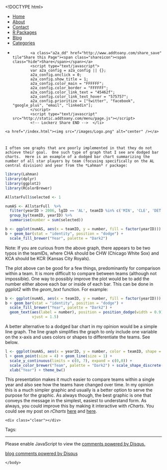 <!DOCTYPE html>
<html>
  <head>
    <meta charset="utf-8">
    <title></title>
    <meta name="author" content="Brandon LeBeau" />
   <link rel="alternate" type="application/rss+xml" title="Educate-R" href="http://educate-r.org/feed.xml">
    <link rel="stylesheet" type="text/css" href="/stylesheets/newstyle.css">
    <link rel="stylesheet" href="/stylesheets/xcodeDkGrey.css">
    <script type='text/javascript' src="/stylesheets/highlight.pack.js"></script>
<script type="text/javascript">

    var _gaq = _gaq || [];
    _gaq.push(['_setAccount', 'UA-43425299-1']);
    _gaq.push(['_trackPageview']);

    (function() {
      var ga = document.createElement('script'); ga.type = 'text/javascript'; ga.async = true;
      ga.src = ('https:' == document.location.protocol ? 'https://ssl' : 'http://www') + '.google-analytics.com/ga.js';
      var s = document.getElementsByTagName('script')[0]; s.parentNode.insertBefore(ga, s);
    })();
 </script>

   </head>

  <body>
    <script>hljs.initHighlightingOnLoad();</script>

 <div id="navigation">
  <ul>
  <li><a href="/index.html">Home</a></li>
  <li><a href="/about.html">About</a></li>
  <li><a href="/contact.html">Contact</a></li>
  <li><a href="/projects.html">R Packages</a></li>
  <li><a href="/blog.html">Blog</a></li>
  <li><a href="/tags.html">Categories</a></li>
  <li>         <!-- Lockerz Share BEGIN -->
            <a class="a2a_dd" href="http://www.addtoany.com/share_save" tile"Share this Page"><span class="shareicon"><span class="hide">Share</span></span></a>
            <script type="text/javascript">
            var a2a_config = a2a_config || {};
            a2a_config.onclick = 0;
            a2a_config.show_title = 1;
            a2a_config.color_main = "FFFFFF";
            a2a_config.color_border = "FFFFFF";
            a2a_config.color_link_text = "45462f";
            a2a_config.color_link_text_hover = "575757";
            a2a_config.prioritize = ["twitter", "facebook",  "google_plus", "email", "linkedin"];
            </script>
            <script type="text/javascript" src="http://static.addtoany.com/menu/page.js"></script>
            <!-- Lockerz Share END -->  </li>
  </ul>
  </div>
  <div id="headerimg">
    <a href="/index.html"><img src="/images/Logo.png" alt="center" /></a>
  </div>
  <div class="content">
  <div class="blog">
   <!-- <h2></h2> -->
     <div class="full">
  <h1 class="entry-title">
    <a href="/Rmd/2014-08-05-trendgraphics.Rmd" title="" rel="bookmark"></a>
  </h1>
  <div class="entry-content full-content">
    I often see graphs that are poorly implemented in that they do not achieve their goal.  One such type of graph that I see are dodged bar charts.  Here is an example of a dodged bar chart summarizing the number of all star players by team (focusing specifically on the AL central division) and year from the *Lahman* r package:

```r
library(Lahman)
library(dplyr)
library(ggplot2)
library(RColorBrewer)

AllstarFull$selected <- 1

numAS <- AllstarFull  %>% 
  filter(yearID > 2006, lgID == 'AL', teamID %in% c('MIN', 'CLE', 'DET', 'CHA', 'KCA')) %>%
  group_by(teamID, yearID) %>%
  summarise(number = sum(selected))

b <- ggplot(numAS, aes(x = teamID, y = number, fill = factor(yearID))) + theme_bw()
b + geom_bar(stat = "identity", position = "dodge") + 
  scale_fill_brewer("Year", palette = "Dark2") 

```

Note: If you are curious from the above graph, there appears to be two typos in the teamIDs, where CHA should be CHW (Chicago White Sox) and KCA should be KCR (Kansas City Royals).

The plot above can be good for a few things, predominantly for comparison within a team. It is more difficult to compare between teams (although not impossible).  One way to possibly improve the plot would be to add the number either above each bar or inside of each bar.  This can be done in *ggplot2* with the *geom_text* function.  For example:

```r
b <- ggplot(numAS, aes(x = teamID, y = number, fill = factor(yearID))) + theme_bw()
b + geom_bar(stat = "identity", position = "dodge") + 
  scale_fill_brewer("Year", palette = "Dark2") + 
  geom_text(aes(label = number), position = position_dodge(width = 0.9), 
            vjust = 1.5)
```

A better alternative to a dodged bar chart in my opinion would be a simple line graph.  The line graph simplifies the graph to only include one variable on the x-axis and uses colors or shapes to differentiate the teams. See below.

```r
l <- ggplot(numAS, aes(x = yearID, y = number, color = teamID, shape = teamID))
l + geom_point(size = 4) + geom_line(size = 1) +
  scale_y_continuous(limits = c(0, 7), expand = c(0,0)) + 
  scale_color_brewer("Team", palette = "Dark2") + scale_shape_discrete("Team") + 
  xlab("Year") + theme_bw()
```

This presentation makes it much easier to compare teams within a single year and also see how the teams have changed over time. In my opinion this is a much simpler graphic and usually is a better option to serve the purpose for the graphic. As always though, the best graphic is one that conveys the message in the simplest, easiest to understand form. As always, you could improve this by making it interactive with *rCharts*.  You could see my post on *rCharts* [here](educate-r.org/2014/02/15/rcharts/) and [here](educate-r.org/2014/03/03/rChartsslidy/).


    <div class="clear"></div>
  </div>
  <p class="alt-font tight">
    Tags:&nbsp;
    
  </p>
  <p class="by-line">
    <span class="date full-date">
      <abbr class="published" title=""></abbr>
    </span>
  </p>
  <div class="clear"></div>
</div>
<div class="rule">
  <hr/>
</div>

<div id="disqus_thread"></div>
<script type="text/javascript">
  var disqus_shortname = 'rjourney';

  var disqus_url = "http://lebebr01.github.com/Rmd/2014-08-05-trendgraphics.Rmd";

  (function() {
      var dsq = document.createElement('script'); dsq.type = 'text/javascript'; dsq.async = true;
      dsq.src = 'http://' + disqus_shortname + '.disqus.com/embed.js';
      (document.getElementsByTagName('head')[0] || document.getElementsByTagName('body')[0]).appendChild(dsq);
  })();
</script>
<noscript>Please enable JavaScript to view the <a href="http://disqus.com/?ref_noscript">comments powered by Disqus.</a></noscript>
<a href="http://disqus.com" class="dsq-brlink">blog comments powered by <span class="logo-disqus">Disqus</span></a>




  </div>
  </div>  
    </body>
</html>
